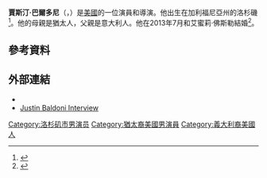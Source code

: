 '''賈斯汀·巴爾多尼'''（'''{{lang-en|Justin Baldoni}}'''，{{bd|1984年|1月24日}}）是[[美國|美國]]的一位演員和導演。他出生在加利福尼亞州的洛杉磯<ref>{{Cite web |url=http://www.tvguide.com/celebrities/justin-baldoni/bio/195449 |title=存档副本 |access-date=2015-07-05 |archive-date=2013-11-05 |archive-url=https://web.archive.org/web/20131105033149/http://www.tvguide.com/celebrities/justin-baldoni/bio/195449 |dead-url=no }}</ref>。他的母親是猶太人，父親是意大利人。他在2013年7月和艾蜜莉·佛斯勒結婚<ref>{{cite web|url=http://celebritybabies.people.com/2015/02/12/justin-baldoni-wife-pregnant-expecting-first-child/|title=Baby on the Way for Justin Baldoni|publisher=People.com|date=February 12, 2015|accessdate=June 30, 2015|first=Anya|last=Leon|archive-url=https://web.archive.org/web/20150707012327/http://celebritybabies.people.com/2015/02/12/justin-baldoni-wife-pregnant-expecting-first-child/|archive-date=2015-07-07|dead-url=yes}}</ref>。

==參考資料==
{{reflist}}
==外部連結==
*{{IMDb name|1682573}}
* [https://web.archive.org/web/20100327160032/http://www.soaps.com/boldandbeautiful/news/id/7011/The_Bold_and_the_Beautiful_Interview_Justin_Baldon Justin Baldoni Interview]
{{Authority control}}
{{DEFAULTSORT: Baldoni, Justin}}
[[Category:洛杉矶市男演员|Category:洛杉矶市男演员]]
[[Category:猶太裔美國男演員|Category:猶太裔美國男演員]]
[[Category:義大利裔美國人|Category:義大利裔美國人]]